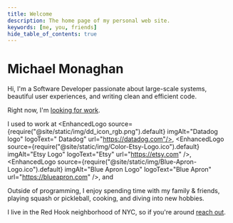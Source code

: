 ```yaml
---
title: Welcome
description: The home page of my personal web site.
keywords: [me, you, friends]
hide_table_of_contents: true
---
```



# Michael Monaghan

Hi, I'm a Software Developer passionate about large-scale systems, beautiful user experiences, and writing clean and efficient code.

Right now, I'm [looking for work](./blog/what-im-looking-for).

I used to work at <EnhancedLogo source={require("@site/static/img/dd_icon_rgb.png").default} imgAlt="Datadog logo" logoText=" Datadog" url="https://datadog.com"/>, <EnhancedLogo source={require("@site/static/img/Color-Etsy-Logo.ico").default} imgAlt="Etsy Logo" logoText="Etsy" url="https://etsy.com" />, <EnhancedLogo source={require("@site/static/img/Blue-Apron-Logo.ico").default} imgAlt="Blue Apron Logo" logoText="Blue Apron" url="https://blueapron.com" />, and <EnhancedLogo imgAlt="No Logo Provided" logoText="InterviewJet" url="https://interviewjet.com" />

Outside of programming, I enjoy spending time with my family & friends, playing squash or pickleball, cooking, and diving into new hobbies.

I live in the Red Hook neighborhood of NYC, so if you're around [reach out](./contact/).

